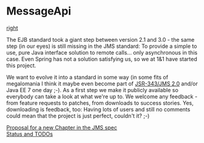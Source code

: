 = MessageApi =

[[image: ./raw/master/www/1and1.jpg|right]]

The EJB standard took a giant step between version 2.1 and 3.0 - the same step (in our eyes) is still missing in the JMS standard: To provide a simple to use, pure Java interface solution to remote calls... only asynchronous in this case. Even Spring has not a solution satisfying us, so we at 1&1 have started this project.

We want to evolve it into a standard in some way (in some fits of megalomania I think it maybe even become part of [http://java.net/projects/jms-spec JSR-343/JMS 2.0] and/or Java EE 7 one day ;-). As a first step we make it publicly available so everybody can take a look at what we're up to. We welcome any feedback - from feature requests to patches, from downloads to success stories. Yes, downloading is feedback, too: Having lots of users and still no comments could mean that the project is just perfect, couldn't it? ;-)


<a href="blob/master/doc/PROPOSAL.mediawiki">Proposal for a new Chapter in the JMS spec</a>
<br>
<a href="blob/master/doc/STATUS.mediawiki">Status and TODOs</a>
